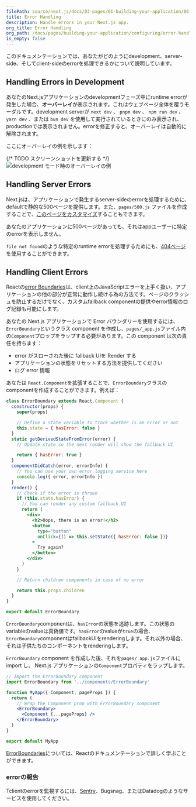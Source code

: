 ```yaml
---
filePath: source/next.js/docs/03-pages/01-building-your-application/06-configuring/12-error-handling.mdx
title: Error Handling
description: Handle errors in your Next.js app.
org_title: Error Handling
org_path: /docs/pages/building-your-application/configuring/error-handling
is_empty: false
---
```


このドキュメンテーションでは、あなたがどのようにdevelopment、server-side、そしてclient-sideのerrorを処理できるかについて説明しています。

## Handling Errors in Development

あなたのNext.jsアプリケーションのdevelopmentフェーズ中にruntime errorが発生した場合、**オーバーレイ**が表示されます。これはウェブページ全体を覆うモーダルです。development serverが `next dev` 、 `pnpm dev` 、 `npm run dev` 、 `yarn dev` 、または `bun dev` を使用して実行されているときにのみ表示され、productionでは表示されません。errorを修正すると、オーバーレイは自動的に解除されます。

ここにオーバーレイの例を示します：

{/* TODO スクリーンショットを更新する */} ![ development モード時のオーバーレイの例](https://assets.vercel.com/image/upload/v1645118290/docs-assets/static/docs/error-handling/overlay.png)

## Handling Server Errors

Next.jsは、アプリケーションで発生するserver-sideのerrorを処理するために、defaultで静的な500ページを提供します。また、`pages/500.js` ファイルを作成することで、[このページをカスタマイズ](/ja/javascript/next.js/v14/03-pages/01-building-your-application/01-routing/08-custom-error#customizing-the-500-page)することもできます。

あなたのアプリケーションに500ページがあっても、それはappユーザーに特定のerrorを表示しません。

`file not found`のような特定のruntime errorを処理するためにも、[404ページ](/ja/javascript/next.js/v14/03-pages/01-building-your-application/01-routing/08-custom-error#404-page)を使用することができます。

## Handling Client Errors

Reactの[error Boundaries](https://react.dev/reference/react/Component#catching-rendering-errors-with-an-error-boundary)は、client上のJavaScriptエラーを上手く扱い、アプリケーションの他の部分が正常に動作し続ける為の方法です。ページのクラッシュを防止するだけでなく、カスタムfallback componentの提供やerror情報のログ記録も可能にします。

あなたの Next.js アプリケーションで Error バウンダリーを使用するには、`ErrorBoundary`というクラス component を作成し、`pages/_app.js`ファイル内の`Component`プロップをラップする必要があります。この component は次の責任を持ちます：

- error がスローされた後に fallback UIを Render する
- アプリケーションの状態をリセットする方法を提供してください
- ログ error 情報

あなたは `React.Component`を拡張することで、`ErrorBoundary`クラスのcomponentを作成することができます。例えば：

```jsx
class ErrorBoundary extends React.Component {
  constructor(props) {
    super(props)

    // Define a state variable to track whether is an error or not
    this.state = { hasError: false }
  }
  static getDerivedStateFromError(error) {
    // Update state so the next render will show the fallback UI

    return { hasError: true }
  }
  componentDidCatch(error, errorInfo) {
    // You can use your own error logging service here
    console.log({ error, errorInfo })
  }
  render() {
    // Check if the error is thrown
    if (this.state.hasError) {
      // You can render any custom fallback UI
      return (
        <div>
          <h2>Oops, there is an error!</h2>
          <button
            type="button"
            onClick={() => this.setState({ hasError: false })}
          >
            Try again?
          </button>
        </div>
      )
    }

    // Return children components in case of no error

    return this.props.children
  }
}

export default ErrorBoundary
```

`ErrorBoundary`componentは、`hasError`の状態を追跡します。この状態のvariableのvalueは真偽値です。`hasError`のvalueが`true`の場合、`ErrorBoundary`componentはfallbackUIをrenderingします。それ以外の場合、それは子供たちのコンポーネントをrenderingします。

`ErrorBoundary` component を作成した後、それを`pages/_app.js`ファイルに import し、 Next.js アプリケーションの`Component`プロパティをラップします。

```jsx
// Import the ErrorBoundary component
import ErrorBoundary from '../components/ErrorBoundary'

function MyApp({ Component, pageProps }) {
  return (
    // Wrap the Component prop with ErrorBoundary component
    <ErrorBoundary>
      <Component {...pageProps} />
    </ErrorBoundary>
  )
}

export default MyApp
```

[ErrorBoundaries](https://react.dev/reference/react/Component#catching-rendering-errors-with-an-error-boundary)については、Reactのドキュメンテーションで詳しく学ぶことができます。

### errorの報告

Tclientのerrorを監視するには、[Sentry](https://github.com/vercel/next.js/tree/canary/examples/with-sentry)、Bugsnag、またはDatadogのようなサービスを使用してください。
